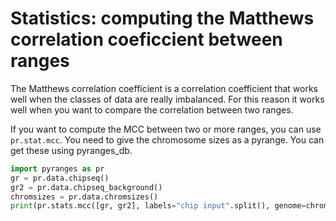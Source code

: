 # Statistics: computing the Matthews correlation coeficcient between ranges

The Matthews correlation coefficient is a correlation coefficient that works
well when the classes of data are really imbalanced. For this reason it works
well when you want to compare the correlation between two ranges.

If you want to compute the MCC between two or more ranges, you can use
`pr.stat.mcc`. You need to give the chromosome sizes as a pyrange. You can get
these using pyranges_db.

```python
import pyranges as pr
gr = pr.data.chipseq()
gr2 = pr.data.chipseq_background()
chromsizes = pr.data.chromsizes()
print(pr.stats.mcc([gr, gr2], labels="chip input".split(), genome=chromsizes, strand=True))
```
